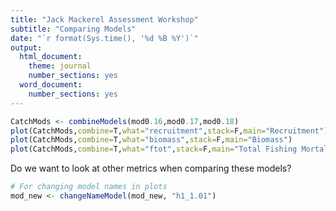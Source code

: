 ```yaml
---
title: "Jack Mackerel Assessment Workshop"
subtitle: "Comparing Models"
date: "`r format(Sys.time(), '%d %B %Y')`"
output:
  html_document:
    theme: journal
    number_sections: yes
  word_document:
    number_sections: yes
---
```



```r
CatchMods <- combineModels(mod0.16,mod0.17,mod0.18)
plot(CatchMods,combine=T,what="recruitment",stack=F,main="Recruitment")
plot(CatchMods,combine=T,what="biomass",stack=F,main="Biomass")
plot(CatchMods,combine=T,what="ftot",stack=F,main="Total Fishing Mortality")
```

Do we want to look at other metrics when comparing these models?

```r
# For changing model names in plots
mod_new <- changeNameModel(mod_new, "h1_1.01") 

```